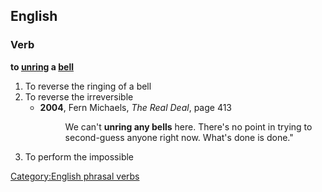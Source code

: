 ==English==
===Verb===
'''to [[unring]] a [[bell]]'''
# To reverse the ringing of a bell
# To reverse the irreversible
#*'''2004''', Fern Michaels, ''The Real Deal'', page 413
#*:We can't '''unring any bells''' here. There's no point in trying to second-guess anyone right now. What's done is done." 
# To perform the impossible

[[Category:English phrasal verbs]]